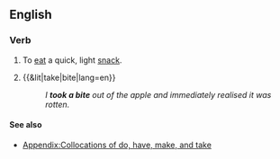 ==English==

===Verb===
{{en-verb|takes a bite|taking a bite|took a bite|taken a bite}}

# {{rfv-sense}} {{lb|en|idiomatic}} To [[eat]] a quick, light [[snack]]. {{rfex|lang=en}}
# {{&lit|take|bite|lang=en}}
#: ''I '''took a bite''' out of the apple and immediately realised it was rotten.''

====See also====
* [[Appendix:Collocations of do, have, make, and take]]